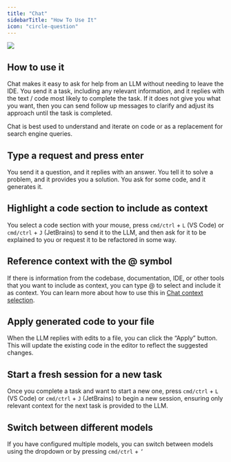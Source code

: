 ```yaml
---
title: "Chat"
sidebarTitle: "How To Use It"
icon: "circle-question"
---
```


<Frame>
  <img src="/images/chat-489b68d156be2aafe09ee7cedf233fba.gif" />
</Frame>

## How to use it

Chat makes it easy to ask for help from an LLM without needing to leave the IDE. You send it a task, including any relevant information, and it replies with the text / code most likely to complete the task. If it does not give you what you want, then you can send follow up messages to clarify and adjust its approach until the task is completed.

Chat is best used to understand and iterate on code or as a replacement for search engine queries.

## Type a request and press enter

You send it a question, and it replies with an answer. You tell it to solve a problem, and it provides you a solution. You ask for some code, and it generates it.

## Highlight a code section to include as context

You select a code section with your mouse, press `cmd/ctrl` + `L` (VS Code) or `cmd/ctrl` + `J` (JetBrains) to send it to the LLM, and then ask for it to be explained to you or request it to be refactored in some way.

## Reference context with the @ symbol

If there is information from the codebase, documentation, IDE, or other tools that you want to include as context, you can type @ to select and include it as context. You can learn more about how to use this in [Chat context selection](/features/chat/quick-start#3-use--for-additional-context).

## Apply generated code to your file

When the LLM replies with edits to a file, you can click the “Apply” button. This will update the existing code in the editor to reflect the suggested changes.

## Start a fresh session for a new task

Once you complete a task and want to start a new one, press `cmd/ctrl` + `L` (VS Code) or `cmd/ctrl` + `J` (JetBrains) to begin a new session, ensuring only relevant context for the next task is provided to the LLM.

## Switch between different models

If you have configured multiple models, you can switch between models using the dropdown or by pressing `cmd/ctrl` + `’`

